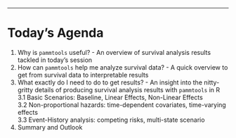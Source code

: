 
---
# Today's Agenda

1. Why is `pammtools` useful? - An overview of survival analysis results tackled in today's session 
2. How can `pammtools` help me analyze survival data? - A quick overview to get from survival data to interpretable results
3. What exactly do I need to do to get results? - An insight into the nitty-gritty details of producing survival analysis results with `pammtools` in R <br>
3.1 Basic Scenarios: Baseline, Linear Effects, Non-Linear Effects <br>
3.2 Non-proportional hazards: time-dependent covariates, time-varying effects <br>
3.3 Event-History analysis: competing risks, multi-state scenario <br>
3. Summary and Outlook